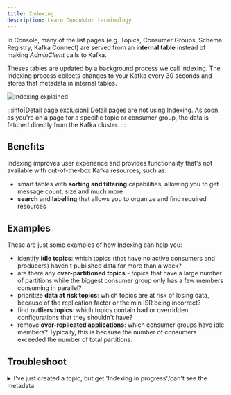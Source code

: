 ```yaml
---
title: Indexing
description: Learn Conduktor terminology
---
```


In <GlossaryTerm>Console</GlossaryTerm>, many of the list pages (e.g. Topics, Consumer Groups, Schema Registry, Kafka Connect) are served from an **internal table** instead of making *AdminClient* calls to Kafka.

Theses tables are updated by a background process we call Indexing. The Indexing process collects changes to your Kafka every 30 seconds and stores that metadata in internal tables.

![Indexing explained](/images/indexing-explained.png)

:::info[Detail page exclusion]
Detail pages are not using Indexing. As soon as you're on a page for a specific topic or consumer group, the data is fetched directly from the Kafka cluster.
:::

## Benefits

Indexing improves user experience and provides functionality that's not available with out-of-the-box Kafka resources, such as:

- smart tables with **sorting and filtering** capabilities, allowing you to get message count, size and much more
- **search** and **labelling** that allows you to organize and find required resources

## Examples

These are just some examples of how Indexing can help you:

- identify **idle topics**: which topics (that have no active consumers and producers) haven't published data for more than a week?
- are there any **over-partitioned topics** - topics that have a large number of partitions while the biggest consumer group only has a few members consuming in parallel?
- prioritize **data at risk topics**: which topics are at risk of losing data, because of the replication factor or the min ISR being incorrect?
- find **outliers topics**: which topics contain bad or overridden configurations that they shouldn't have?
- remove **over-replicated applications**: which consumer groups have idle members? Typically, this is because the number of consumers exceeded the number of total partitions.

## Troubleshoot

<details>
<summary>I've just created a topic, but get 'Indexing in progress'/can't see the metadata</summary>
<div>
Topics created 'now' would not be indexed until the next Indexing cycle. This means they wouldn't appear in Console for up to 30 seconds. To mitigate this, we've come up with a counter-measure: any user request to the topic list will ALWAYS make one *AdminClient* call to Kafka: `listTopics`. It’s cheap, simple and will only return the topic names. So, when topics are listed in Console, 99% of the time Indexing will serve all the topics with all the columns (name, partitions, count, size, etc.) and 1% of the time Indexing will serve most topics except for one or two **not-indexed yet** where only the name will be available.
</div>
</details>
